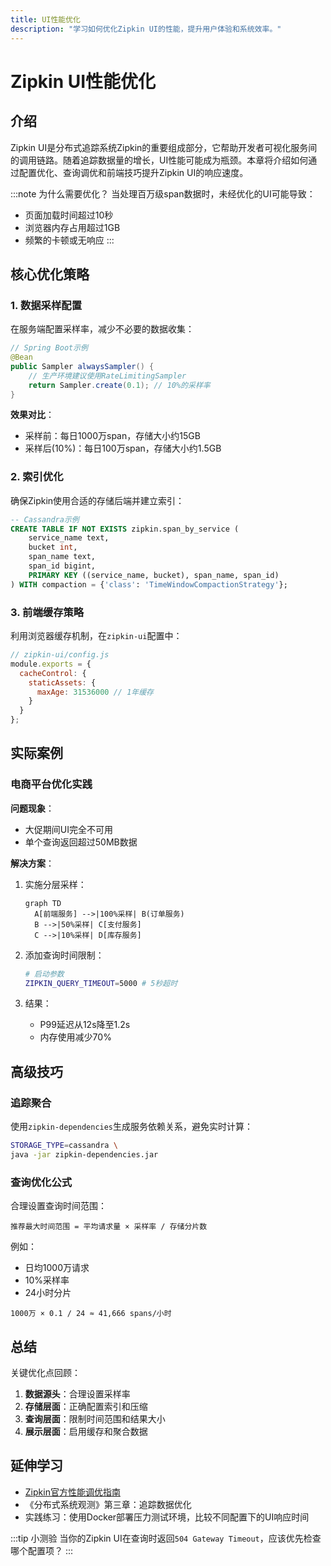```yaml
---
title: UI性能优化
description: "学习如何优化Zipkin UI的性能，提升用户体验和系统效率。"
---
```


# Zipkin UI性能优化

## 介绍

Zipkin UI是分布式追踪系统Zipkin的重要组成部分，它帮助开发者可视化服务间的调用链路。随着追踪数据量的增长，UI性能可能成为瓶颈。本章将介绍如何通过配置优化、查询调优和前端技巧提升Zipkin UI的响应速度。

:::note 为什么需要优化？
当处理百万级span数据时，未经优化的UI可能导致：
- 页面加载时间超过10秒
- 浏览器内存占用超过1GB
- 频繁的卡顿或无响应
:::

## 核心优化策略

### 1. 数据采样配置

在服务端配置采样率，减少不必要的数据收集：

```java
// Spring Boot示例
@Bean
public Sampler alwaysSampler() {
    // 生产环境建议使用RateLimitingSampler
    return Sampler.create(0.1); // 10%的采样率
}
```

**效果对比**：
- 采样前：每日1000万span，存储大小约15GB
- 采样后(10%)：每日100万span，存储大小约1.5GB

### 2. 索引优化

确保Zipkin使用合适的存储后端并建立索引：

```sql
-- Cassandra示例
CREATE TABLE IF NOT EXISTS zipkin.span_by_service (
    service_name text,
    bucket int,
    span_name text,
    span_id bigint,
    PRIMARY KEY ((service_name, bucket), span_name, span_id)
) WITH compaction = {'class': 'TimeWindowCompactionStrategy'};
```

### 3. 前端缓存策略

利用浏览器缓存机制，在`zipkin-ui`配置中：

```javascript
// zipkin-ui/config.js
module.exports = {
  cacheControl: {
    staticAssets: {
      maxAge: 31536000 // 1年缓存
    }
  }
};
```

## 实际案例

### 电商平台优化实践

**问题现象**：
- 大促期间UI完全不可用
- 单个查询返回超过50MB数据

**解决方案**：

1. 实施分层采样：
   ```mermaid
   graph TD
     A[前端服务] -->|100%采样| B(订单服务)
     B -->|50%采样| C[支付服务]
     C -->|10%采样| D[库存服务]
   ```

2. 添加查询时间限制：
   ```bash
   # 启动参数
   ZIPKIN_QUERY_TIMEOUT=5000 # 5秒超时
   ```

3. 结果：
   - P99延迟从12s降至1.2s
   - 内存使用减少70%

## 高级技巧

### 追踪聚合

使用`zipkin-dependencies`生成服务依赖关系，避免实时计算：

```bash
STORAGE_TYPE=cassandra \
java -jar zipkin-dependencies.jar
```

### 查询优化公式

合理设置查询时间范围：
```
推荐最大时间范围 = 平均请求量 × 采样率 / 存储分片数
```

例如：
- 日均1000万请求
- 10%采样率
- 24小时分片
```
1000万 × 0.1 / 24 ≈ 41,666 spans/小时
```

## 总结

关键优化点回顾：

1. **数据源头**：合理设置采样率
2. **存储层面**：正确配置索引和压缩
3. **查询层面**：限制时间范围和结果大小
4. **展示层面**：启用缓存和聚合数据

## 延伸学习

- [Zipkin官方性能调优指南](https://zipkin.io/pages/tuning.html)
- 《分布式系统观测》第三章：追踪数据优化
- 实践练习：使用Docker部署压力测试环境，比较不同配置下的UI响应时间

:::tip 小测验
当你的Zipkin UI在查询时返回`504 Gateway Timeout`，应该优先检查哪个配置项？
:::